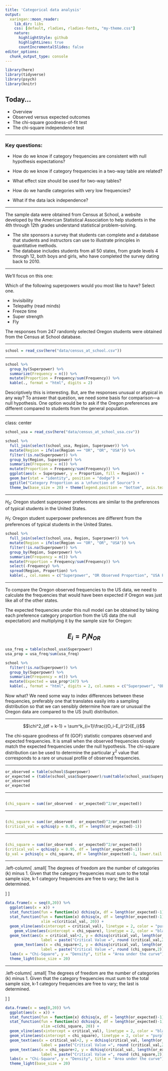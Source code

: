 ```yaml
---
title: 'Categorical data analysis'
output:
  xaringan::moon_reader:
    lib_dir: libs
    css: [default, rladies, rladies-fonts, "my-theme.css"]
    nature:
      highlightStyle: github
      highlightLines: true
      countIncrementalSlides: false
editor_options: 
  chunk_output_type: console
--- 
```


```r
library(here)
library(tidyverse)
library(psych)
library(knitr)
```


## Today...

* Overview
* Observed versus expected outcomes
* The chi-square goodness-of-fit test
* The chi-square independence test

---

### Key questions:

* How do we know if category frequencies are consistent with null hypothesis expectations?

* How do we know if category frequencies in a two-way table are related?

* What effect size should be used for two-way tables?

* How do we handle categories with very low frequencies?

* What if the data lack independence?

---

The sample data were obtained from Census at School, a website developed by the American Statistical Association to help students in the 4th through 12th grades understand statistical problem-solving. 

  * The site sponsors a survey that students can complete and a database that students and instructors can use to illustrate principles in quantitative methods.  
  * The database includes students from all 50 states, from grade levels 4 through 12, both boys and girls,  who have completed the survey dating back to 2010.  

---

We’ll focus on this one:

Which of the following superpowers would you most like to have? Select one.

* Invisibility
* Telepathy (read minds)
* Freeze time
* Super strength
* Fly

The responses from 247 randomly selected Oregon students were obtained from the Census at School database. 

---

```r
school = read_csv(here("data/census_at_school.csv"))
```

---

```r
school %>%
  group_by(Superpower) %>%
  summarize(Frequency = n()) %>%
  mutate(Proportion = Frequency/sum(Frequency)) %>%
  kable(., format = "html", digits = 2)
```

Descriptively this is interesting.  But, are the responses unusual or atypical in any way?  To answer that question, we need some basis for comparison—a null hypothesis.  One option would be to ask if the Oregon preferences are different compared to students from the general population.

---

class: center

```r
school_usa = read_csv(here("data/census_at_school_usa.csv"))

school %>%
  full_join(select(school_usa, Region, Superpower)) %>%
  mutate(Region = ifelse(Region == "OR", "OR", "USA")) %>%
  filter(!is.na(Superpower)) %>%
  group_by(Region, Superpower) %>%
  summarize(Frequency = n()) %>%
  mutate(Proportion = Frequency/sum(Frequency)) %>%
  ggplot(aes(x = Superpower, y = Proportion, fill = Region)) +
  geom_bar(stat = "identity", position = "dodge") +
  ggtitle("Category Proportion as a \nfunction of Source") +
  theme_bw(base_size = 20) + theme(legend.position = "bottom", axis.text.x = element_text(angle = 45, vjust = .5))
```

---

$H_0$: Oregon student superpower preferences are similar to the preferences of typical students in the United States.

$H_1$: Oregon student superpower preferences are different from the preferences of typical students in the United States. 

```r
school %>%
  full_join(select(school_usa, Region, Superpower)) %>%
  mutate(Region = ifelse(Region == "OR", "OR", "USA")) %>%
  filter(!is.na(Superpower)) %>%
  group_by(Region, Superpower) %>%
  summarize(Frequency = n()) %>%
  mutate(Proportion = Frequency/sum(Frequency)) %>%
  select(-Frequency) %>%
  spread(Region, Proportion) %>%
  kable(., col.names = c("Superpower", "OR Observed Proportion", "USA Proportion"), format = "html", digits = 2)
```

---

To compare the Oregon observed frequencies to the US data, we need to calculate the frequencies that would have been expected if Oregon was just like all of the other states.

The expected frequencies under this null model can be obtained by taking each preference category proportion from the US data (the null expectation) and multiplying it by the sample size for Oregon:

$$E_i = P_iN_{OR}$$
---
```r
usa_freq = table(school_usa$Superpower)
usa_prop = usa_freq/sum(usa_freq)

school %>%
  filter(!is.na(Superpower)) %>%
  group_by(Superpower) %>%
  summarize(Frequency = n()) %>%
  mutate(Expected = usa_prop*247) %>%
  kable(., format = "html", digits = 2, col.names = c("Superpower", "Observed\nFreq", "Expected Freq"))
```

Now what?  We need some way to index differences between these frequencies, preferably one that translates easily into a sampling distribution so that we can sensibly determine how rare or unusual the Oregon data are compared to the US (null) distribution.

---

$$\chi^2_{df = k-1} = \sum^k_{i=1}\frac{(O_i-E_i)^2}{E_i}$$

The chi-square goodness of fit (GOF) statistic compares observed and expected frequencies.  It is small when the observed frequencies closely match the expected frequencies under the null hypothesis.  The chi-square distribution can be used to determine the particular $\chi^2$ value that corresponds to a rare or unusual profile of observed frequencies.

---

```r
or_observed = table(school$Superpower)
or_expected = (table(school_usa$Superpower)/sum(table(school_usa$Superpower)))*247
or_observed
or_expected
```

---

```r

```

```r
(chi_square = sum((or_observed - or_expected)^2/or_expected))
```

---

```r

```

```r
(chi_square = sum((or_observed - or_expected)^2/or_expected))
(critical_val = qchisq(p = 0.95, df = length(or_expected)-1))
```

---

```r

```

```r
(chi_square = sum((or_observed - or_expected)^2/or_expected))
(critical_val = qchisq(p = 0.95, df = length(or_expected)-1))
(p_val = pchisq(q = chi_square, df = length(or_expected)-1, lower.tail = F))
```

---

.left-column[
.small[
The degrees of freedom are the number of categories (k) minus 1.  Given that the category frequencies must sum to the total sample size, k-1 category frequencies are free to vary; the last is determined.

]
]

```r
data.frame(x = seq(0,20)) %>%
  ggplot(aes(x = x)) +
  stat_function(fun = function(x) dchisq(x, df = length(or_expected)-1), geom = "line") +
  stat_function(fun = function(x) dchisq(x, df = length(or_expected)-1), geom = "area", fill = "purple", 
                xlim =c(critical_val, 20)) +
  geom_vline(aes(xintercept = critical_val), linetype = 2, color = "purple")+
    geom_vline(aes(xintercept = chi_square), linetype = 2, color = "black")+
  geom_text(aes(x = critical_val+2, y = dchisq(critical_val, length(or_expected)-1) + .05, 
                label = paste("Critical Value =", round (critical_val,2))), angle = 90)+
    geom_text(aes(x = chi_square+2, y = dchisq(critical_val, length(or_expected)-1) + .05, 
                label = paste("Critical Value =", round (chi_square,2))), angle = 90)+
  labs(x = "Chi-Square", y = "Density", title = "Area under the curve") +
  theme_light(base_size = 20)
```

---
.left-column[
.small[
The degrees of freedom are the number of categories (k) minus 1.  Given that the category frequencies must sum to the total sample size, k-1 category frequencies are free to vary; the last is determined.

]
]

```r
data.frame(x = seq(0,20)) %>%
  ggplot(aes(x = x)) +
  stat_function(fun = function(x) dchisq(x, df = length(or_expected)-1), geom = "line") +
  stat_function(fun = function(x) dchisq(x, df = length(or_expected)-1), geom = "area", fill = "purple", 
                xlim =c(chi_square, 20)) +
  geom_vline(aes(xintercept = critical_val), linetype = 2, color = "black")+
  geom_vline(aes(xintercept = chi_square), linetype = 2, color = "purple")+
  geom_text(aes(x = critical_val+2, y = dchisq(critical_val, length(or_expected)-1) + .05, 
                label = paste("Critical Value =", round (critical_val,2))), angle = 90)+
  geom_text(aes(x = chi_square+2, y = dchisq(critical_val, length(or_expected)-1) + .05, 
                label = paste("Critical Value =", round (chi_square,2))), angle = 90)+
  labs(x = "Chi-Square", y = "Density", title = "Area under the curve") +
  theme_light(base_size = 20)
```

